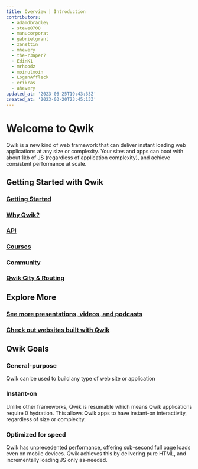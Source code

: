 ```yaml
---
title: Overview | Introduction
contributors:
  - adamdbradley
  - steve8708
  - manucorporat
  - gabrielgrant
  - zanettin
  - mhevery
  - the-r3aper7
  - EdinK1
  - mrhoodz
  - moinulmoin
  - LoganAffleck
  - erikras
  - ahevery
updated_at: '2023-06-25T19:43:33Z'
created_at: '2023-03-20T23:45:13Z'
---
```


# Welcome to Qwik

Qwik is a new kind of web framework that can deliver instant loading web applications at any size or complexity. Your sites and apps can boot with about 1kb of JS (regardless of application complexity), and achieve consistent performance at scale.

## Getting Started with Qwik

<div class="card-grid">
  <a class="card card-center" href="/docs/getting-started/">
    <ImgGettingStartedRocket class="intro-icon" style="margin-bottom:-7px"/>
    <h3>Getting Started</h3>
  </a>
  <a class="card card-center" href="/docs/concepts/think-qwik/">
    <ImgWhyQwikLogo class="intro-icon" />
    <h3>Why Qwik?</h3>
  </a>
  <a class="card card-center" href="/api/">
    <ImgApiServer class="intro-icon" style="margin-bottom:15px"/>
    <h3>API</h3>
  </a>
  <a class="card card-center" href="/ecosystem/#courses">
    <ImgCoursesBook class="intro-icon" style="margin-bottom:15px"/>
    <h3>Courses</h3>
  </a>
  <a class="card card-center" href="https://qwik.builder.io/chat">
     <ImgCommunityChat class="intro-icon" />
    <h3>Community</h3>
  </a>
  <a class="card card-center" href="/docs/qwikcity/">
    <ImgQwikcityAndRouting class="intro-icon" />
    <h3>Qwik City & Routing</h3>
  </a>
</div>

## Explore More

<div class="card-grid">
  <a class="card card-center" href="/media/">
    <ImgSeeMoreMedia class="intro-icon" />
    <h3>See more presentations, videos, and podcasts</h3>
  </a>
  <a class="card card-center" href="/showcase/">
    <ImgShowcase class="intro-icon" />
    <h3>Check out websites built with Qwik</h3>
  </a>
</div>

## Qwik Goals

<div class="card-grid">
  <div class="card">
    <h3>General-purpose</h3>
    <p>Qwik can be used to build any type of web site or application</p>
  </div>
  <div class="card">
    <h3>Instant-on</h3>
    <p>Unlike other frameworks, Qwik is resumable which means Qwik applications require 0 hydration. This allows Qwik apps to have instant-on interactivity, regardless of size or complexity.</p>
  </div>
  <div class="card">
    <h3>Optimized for speed</h3>
    <p>Qwik has unprecedented performance, offering sub-second full page loads even on mobile devices. Qwik achieves this by delivering pure HTML, and incrementally loading JS only as-needed.</p>
  </div>
</div>
